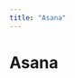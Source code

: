 ```yaml
---
title: "Asana"
---
```

<!-- WARNING: This file is auto-generated by generate_tool_docs.py. Do not edit manually. -->


# Asana
